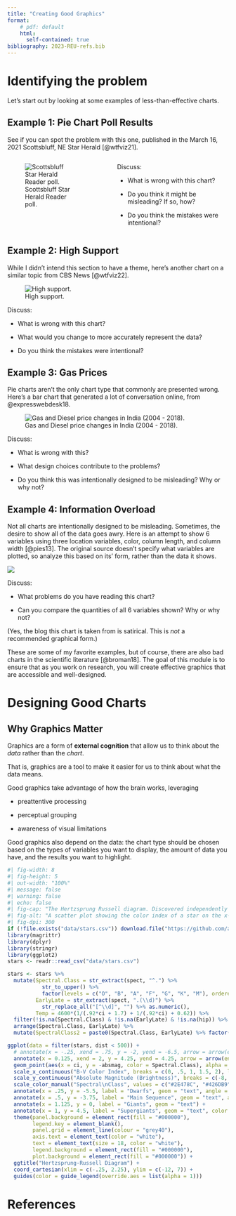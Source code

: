 ```yaml
---
title: "Creating Good Graphics"
format:
    # pdf: default
    html: 
      self-contained: true
bibliography: 2023-REU-refs.bib
---
```


# Identifying the problem

Let's start out by looking at some examples of less-than-effective charts.

## Example 1: Pie Chart Poll Results

See if you can spot the problem with this one, published in the March 16, 2021 Scottsbluff, NE Star Herald [@wtfviz21].

::: columns
::: {.column width="40%"}
![Scottsbluff Star Herald Reader poll.](image/starherald_marijuana.png){fig-alt="A newspaper clipping from the Scottsbluff Star-Herald, showing a pie chart of support for the marijuana legalization inititive in Nebraska, from Tuesday, March 16, 2021. The yes slice (which seems to be about 56% of the area) is labeled 44%, while the no slice (which seems to be about 44% of the area) is labeled 56%."}
:::
::: {.column width="5%"}
:::
::: {.column width="55%"}

Discuss:

- What is wrong with this chart?

- Do you think it might be misleading? If so, how?

- Do you think the mistakes were intentional?

:::
:::



## Example 2: High Support

While I didn't intend this section to have a theme, here's another chart on a similar topic from CBS News [@wtfviz22].


![High support.](image/americans_marijuana.jpg){fig-alt="A CBS News pie chart of americans who have tried marijuana, showing 51% today, 43% last year, and 34% in 1997. The chyron below the image says 'High support for legalizing marijuana. More than half of Americans say they've tried pot'"}

Discuss:

- What is wrong with this chart? 


- What would you change to more accurately represent the data?


- Do you think the mistakes were intentional?


## Example 3: Gas Prices
Pie charts aren't the only chart type that commonly are presented wrong.
Here's a bar chart that generated a lot of conversation online, from @expresswebdesk18.

![Gas and Diesel price changes in India (2004 - 2018).](image/bjp-gas-price.jpg){fig-alt="Two bar charts showing the % increase in petrol and diesel prices in India (2018). The first chart shows an increase of 20.5% from 2004 to 2009 (real values of 33.71 to 40.62), an increase of 75.0% from 2009 to 2014 (real values of 40.62 to 71.41), and a 13% decrease from 2014 to 2018 (real values of 71.41 to 80.73). The last bar and arrow are shown in yellow, while the first three bars are shown in green. The second chart shows diesel prices, with real values of 21.74, 30.86, 56.71, and 72.83 in 2004, 2009, 2014, and 2018, respectively. Arrows show the change between each price set, with a 42% increase from 2004 to 2009, an 83.7% increase from 2009 to 2014, and a 28% decrease from 2014 to 2018, which is highlighted in yellow. At the bottom of each chart, an image of Narendra Modi is shown."}

Discuss: 

- What is wrong with this?

- What design choices contribute to the problems?

- Do you think this was intentionally designed to be misleading? Why or why not?



## Example 4: Information Overload

Not all charts are intentionally designed to be misleading. 
Sometimes, the desire to show all of the data goes awry. Here is an attempt to show 6 variables using three location variables, color, column length, and column width [@pies13]. 
The original source doesn't specify what variables are plotted, so analyze this based on its' form, rather than the data it shows.

![](image/3d-stacked-pie-chart.png)

Discuss:

- What problems do you have reading this chart?

- Can you compare the quantities of all 6 variables shown? Why or why not?


(Yes, the blog this chart is taken from is satirical. This is *not* a recommended graphical form.)

These are some of my favorite examples, but of course, there are also bad charts in the scientific literature [@broman18].
The goal of this module is to ensure that as you work on research, you will create effective graphics that are accessible and well-designed.


# Designing Good Charts

## Why Graphics Matter

Graphics are a form of **external cognition** that allow us to think about the *data* rather than the *chart*.

That is, graphics are a tool to make it easier for us to think about what the data means.

Good graphics take advantage of how the brain works, leveraging

- preattentive processing

- perceptual grouping

- awareness of visual limitations

Good graphics also depend on the data: the chart type should be chosen based on the types of variables you want to display, the amount of data you have, and the results you want to highlight.



```r
#| fig-width: 8
#| fig-height: 5
#| out-width: "100%"
#| message: false
#| warning: false
#| echo: false
#| fig-cap: "The Hertzsprung Russell diagram. Discovered independently by Ejnar Hertzsprung (1873–1967) and Henry Norris Russell (1877–1957). The diagram plots the color index of the star against the brightness (absolute magnitude) of the star. As a result, it is possible to discern that these two variables are related and change together over a star's life cycle: a hypothesis that only came to be because of this chart."
#| fig-alt: "A scatter plot showing the color index of a star on the x-axis and the absolute magnitude (brightness) of the star on the y-axis. Points are colored by spectral class, which varies from blue to white to yellow to red as the color index increases and the star's temperature decreases. Points are primarily located along a downward-sloping line from the top left to the bottom right, which is labeled the 'main sequence'. There is another set of points which diverges from the main sequence and extends out horizontally in the middle of the graph; these are labeled 'giants', and a few outliers that are above the giant cluster are labeled 'supergiants'. Below the main sequence stars, there are outliers which are labeled 'dwarfs'."
#| fig-dpi: 300
if (!file.exists("data/stars.csv")) download.file("https://github.com/astronexus/HYG-Database/raw/master/hyg/v3/hyg_v35.csv", destfile = "data/stars.csv")
library(magrittr)
library(dplyr)
library(stringr)
library(ggplot2)
stars <- readr::read_csv("data/stars.csv")

stars <- stars %>%
  mutate(Spectral.Class = str_extract(spect, "^.") %>%
           str_to_upper() %>%
           factor(levels = c("O", "B", "A", "F", "G", "K", "M"), ordered = T),
         EarlyLate = str_extract(spect, ".(\\d)") %>%
           str_replace_all("[^\\d]", "") %>% as.numeric(),
         Temp = 4600*(1/(.92*ci + 1.7) + 1/(.92*ci) + 0.62)) %>%
  filter(!is.na(Spectral.Class) & !is.na(EarlyLate) & !is.na(hip)) %>%
  arrange(Spectral.Class, EarlyLate) %>%
  mutate(SpectralClass2 = paste0(Spectral.Class, EarlyLate) %>% factor(., levels = unique(.)))

ggplot(data = filter(stars, dist < 500)) + 
  # annotate(x = -.25, xend = .75, y = -2, yend = -6.5, arrow = arrow(ends = "both", length = unit(.1, "cm")), geom = "segment", color = "grey") + 
  annotate(x = 0.125, xend = 2, y = 4.25, yend = 4.25, arrow = arrow(ends = "both", length = unit(.1, "cm")), geom = "segment", color = "grey") + 
  geom_point(aes(x = ci, y = -absmag, color = Spectral.Class), alpha = .3) + 
  scale_x_continuous("B-V Color Index", breaks = c(0, .5, 1, 1.5, 2), labels = c("Hot  0.0       ", "0.5", "1.0", "1.5", "           2.0  Cool")) + 
  scale_y_continuous("Absolute Magnitude (Brightness)", breaks = c(-8, -4, 0, 4), labels = c(8, 4, 0, -4)) + 
  scale_color_manual("Spectral\nClass", values = c("#2E478C", "#426DB9", "#B5D7E3", "white", "#FAF685", "#E79027", "#DA281F")) + 
  annotate(x = .25, y = -5.5, label = "Dwarfs", geom = "text", angle = -25, color = "white") + 
  annotate(x = .5, y = -3.75, label = "Main Sequence", geom = "text", angle = -28) + 
  annotate(x = 1.125, y = 0, label = "Giants", geom = "text") + 
  annotate(x = 1, y = 4.5, label = "Supergiants", geom = "text", color = "white") +
  theme(panel.background = element_rect(fill = "#000000"),
        legend.key = element_blank(), 
        panel.grid = element_line(colour = "grey40"),
        axis.text = element_text(color = "white"),
        text = element_text(size = 18, color = "white"), 
        legend.background = element_rect(fill = "#000000"),
        plot.background = element_rect(fill = "#000000")) + 
  ggtitle("Hertzsprung-Russell Diagram") + 
  coord_cartesian(xlim = c(-.25, 2.25), ylim = c(-12, 7)) + 
  guides(color = guide_legend(override.aes = list(alpha = 1)))
```






# References